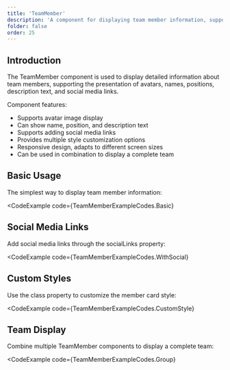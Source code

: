 ```yaml
---
title: 'TeamMember'
description: 'A component for displaying team member information, supporting avatar, name, position, description, and social media links'
folder: false
order: 25
---
```



## Introduction

The TeamMember component is used to display detailed information about team members, supporting the presentation of avatars, names, positions, description text, and social media links.

Component features:
- Supports avatar image display
- Can show name, position, and description text
- Supports adding social media links
- Provides multiple style customization options
- Responsive design, adapts to different screen sizes
- Can be used in combination to display a complete team

## Basic Usage

The simplest way to display team member information:

<CodeExample
  code={TeamMemberExampleCodes.Basic}
>
  <TeamMemberBasic />
</CodeExample>

## Social Media Links

Add social media links through the socialLinks property:

<CodeExample
  code={TeamMemberExampleCodes.WithSocial}
>
  <TeamMemberWithSocial />
</CodeExample>

## Custom Styles

Use the class property to customize the member card style:

<CodeExample
  code={TeamMemberExampleCodes.CustomStyle}
>
  <TeamMemberCustomStyle />
</CodeExample>

## Team Display

Combine multiple TeamMember components to display a complete team:

<CodeExample
  code={TeamMemberExampleCodes.Group}
>
  <TeamMemberGroup />
</CodeExample>